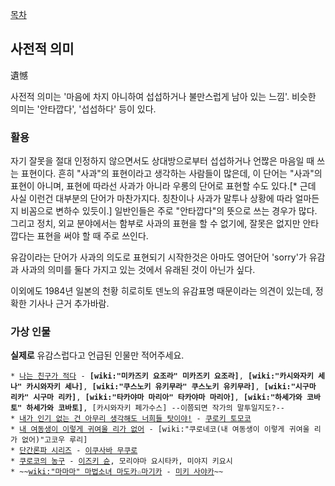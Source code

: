 [[목차]]
== 사전적 의미 ==
遺憾

사전적 의미는 '마음에 차지 아니하여 섭섭하거나 불만스럽게 남아 있는 느낌'.
비슷한 의미는 '안타깝다', '섭섭하다' 등이 있다.

=== 활용 ===
자기 잘못을 절대 인정하지 않으면서도 상대방으로부터 섭섭하거나 언짢은 마음일 때 쓰는 표현이다. 흔히 "사과"의 표현이라고 생각하는 사람들이 많은데, 이 단어는 "사과"의 표현이 아니며, 표현에 따라선 사과가 아니라 우롱의 단어로 표현할 수도 있다.[* 근데 사실 이런건 대부분의 단어가 마찬가지다. 칭찬이나 사과가 말투나 상황에 따라 얼마든지 비꼼으로 변하수 있듯이.]
일반인들은 주로 "안타깝다"의 뜻으로 쓰는 경우가 많다. 그리고 정치, 외교 분야에서는 함부로 사과의 표현을 할 수 없기에, 잘못은 없지만 안타깝다는 표현을 써야 할 때 주로 쓰인다.

유감이라는 단어가 사과의 의도로 표현되기 시작한것은 아마도 영어단어 'sorry'가 유감과 사과의 의미를 둘다 가지고 있는 것에서 유래된 것이 아닌가 싶다.

이외에도 1984년 일본의 천황 히로히토 덴노의 유감표명 때문이라는 의견이 있는데, 정확한 기사나 근거 추가바람.

=== 가상 인물 ===
'''실제로''' 유감스럽다고 언급된 인물만 적어주세요. 
 * [[나는 친구가 적다]] - '''[wiki:"미카즈키 요조라" 미카즈키 요조라]''', '''[wiki:"카시와자키 세나" 카시와자키 세나]''', '''[wiki:"쿠스노키 유키무라" 쿠스노키 유키무라]''', '''[wiki:"시구마 리카" 시구마 리카]''', '''[wiki:"타카야마 마리아" 타카야마 마리아]''', '''[wiki:"하세가와 코바토" 하세가와 코바토]''', [카시와자키 페가수스] --이쯤되면 작가의 말투일지도?--
 * [[내가 인기 없는 건 아무리 생각해도 너희들 탓이야!]] - [[쿠로키 토모코]]
 * [[내 여동생이 이렇게 귀여울 리가 없어]] - [wiki:"쿠로네코(내 여동생이 이렇게 귀여울 리가 없어)"고코우 루리]
 * [[단간론파 시리즈]] - [[이쿠사바 무쿠로]]
 * [[쿠로코의 농구]] - [[이즈키 슌]], 모리야마 요시타카, 미야지 키요시
 * ~~[[wiki:"마마마" 마법소녀 마도카☆마기카]] - [[미키 사야카]]~~
